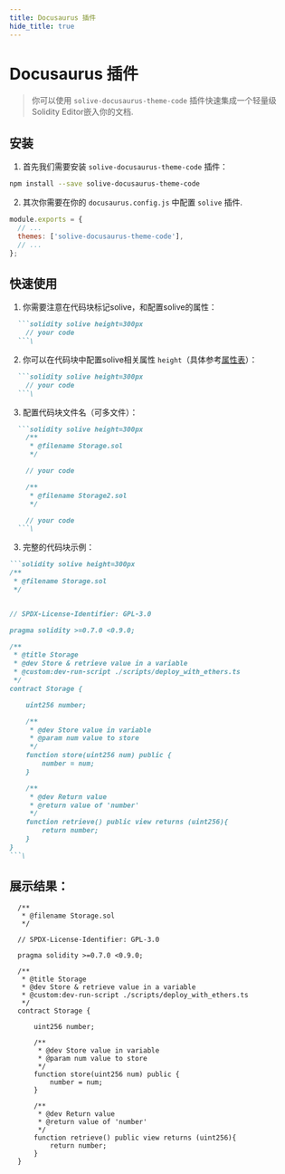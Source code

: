 ```yaml
---
title: Docusaurus 插件
hide_title: true
---
```


# Docusaurus 插件

> 你可以使用 `solive-docusaurus-theme-code` 插件快速集成一个轻量级Solidity Editor嵌入你的文档.

## 安装

1. 首先我们需要安装 `solive-docusaurus-theme-code` 插件：
```bash npm2yarn
npm install --save solive-docusaurus-theme-code
```

2. 其次你需要在你的 `docusaurus.config.js` 中配置 `solive` 插件.

```js {3}
module.exports = {
  // ...
  themes: ['solive-docusaurus-theme-code'],
  // ...
};
```

## 快速使用

1. 你需要注意在代码块标记solive，和配置solive的属性：
```md
  ```solidity solive height=300px
    // your code
  ```\
```

2. 你可以在代码块中配置solive相关属性 `height`（具体参考[属性表](./introduction.mdx)）：
```md
  ```solidity solive height=300px
    // your code
  ```\
```

3. 配置代码块文件名（可多文件）：
```md
  ```solidity solive height=300px
    /**
     * @filename Storage.sol
     */

    // your code

    /**
     * @filename Storage2.sol
     */

    // your code
  ```\
```

3. 完整的代码块示例：
````md
```solidity solive height=300px
/**
 * @filename Storage.sol
 */


// SPDX-License-Identifier: GPL-3.0

pragma solidity >=0.7.0 <0.9.0;

/**
 * @title Storage
 * @dev Store & retrieve value in a variable
 * @custom:dev-run-script ./scripts/deploy_with_ethers.ts
 */
contract Storage {

    uint256 number;

    /**
     * @dev Store value in variable
     * @param num value to store
     */
    function store(uint256 num) public {
        number = num;
    }

    /**
     * @dev Return value
     * @return value of 'number'
     */
    function retrieve() public view returns (uint256){
        return number;
    }
}
```\
````

## 展示结果：

```solidity solive height=300px
  /**
   * @filename Storage.sol
   */

  // SPDX-License-Identifier: GPL-3.0

  pragma solidity >=0.7.0 <0.9.0;

  /**
   * @title Storage
   * @dev Store & retrieve value in a variable
   * @custom:dev-run-script ./scripts/deploy_with_ethers.ts
   */
  contract Storage {

      uint256 number;

      /**
       * @dev Store value in variable
       * @param num value to store
       */
      function store(uint256 num) public {
          number = num;
      }

      /**
       * @dev Return value
       * @return value of 'number'
       */
      function retrieve() public view returns (uint256){
          return number;
      }
  }
```
